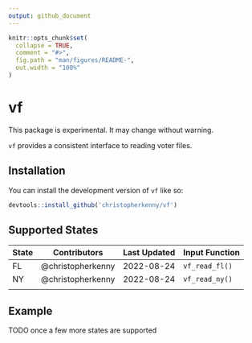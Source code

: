 ```yaml
---
output: github_document
---
```


<!-- README.md is generated from README.Rmd. Please edit that file -->

```r
knitr::opts_chunk$set(
  collapse = TRUE,
  comment = "#>",
  fig.path = "man/figures/README-",
  out.width = "100%"
)
```

# vf

This package is experimental. It may change without warning.

<!-- badges: start -->

<!-- badges: end -->

`vf` provides a consistent interface to reading voter files.

## Installation

You can install the development version of `vf` like so:

``` r
devtools::install_github('christopherkenny/vf')
```

## Supported States

| State | Contributors      | Last Updated | Input Function |
|-------|-------------------|--------------|----------------|
| FL    | @christopherkenny | 2022-08-24   | `vf_read_fl()` |
| NY    | @christopherkenny | 2022-08-24   | `vf_read_ny()` |
|       |                   |              |                |

## Example

TODO once a few more states are supported
